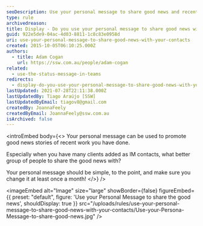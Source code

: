 ```yaml
---
seoDescription: Use your personal message to share good news and recent work with your IM contacts, promoting a sense of accomplishment and connection.
type: rule
archivedreason:
title: Display - Do you use your personal message to share good news with your contacts?
guid: 922e5de9-04ac-4d03-8811-1c8c83e0958d
uri: use-your-personal-message-to-share-good-news-with-your-contacts
created: 2015-10-05T06:10:25.000Z
authors:
  - title: Adam Cogan
    url: https://ssw.com.au/people/adam-cogan
related:
  - use-the-status-message-in-teams
redirects:
  - display-do-you-use-your-personal-message-to-share-good-news-with-your-contacts
lastUpdated: 2021-07-28T22:11:38.000Z
lastUpdatedBy: Tiago Araújo [SSW]
lastUpdatedByEmail: tiagov8@gmail.com
createdBy: JoannaFeely
createdByEmail: JoannaFeely@ssw.com.au
isArchived: false
---
```


<introEmbed
  body={<>
Your personal message can be used to promote good news stories of recent work you have done.

Especially when you have many clients added as IM contacts, what better group of people to share the good news with?

Your personal message should be simple, to the point, and make sure you change it at least once a month!
  </>}
/>

<imageEmbed
  alt="Image"
  size="large"
  showBorder={false}
  figureEmbed={{
    preset: "default",
    figure: 'Use your Personal Message to share the good news',
    shouldDisplay: true
  }}
  src="/uploads/rules/use-your-personal-message-to-share-good-news-with-your-contacts/Use-your-Persona- Message-to-share-good-news.jpg"
/>

